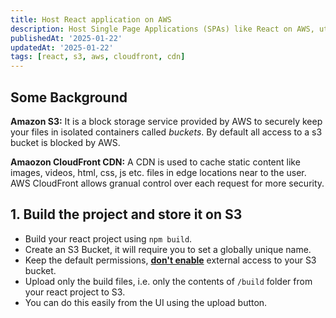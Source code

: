 ```yaml
---
title: Host React application on AWS
description: Host Single Page Applications (SPAs) like React on AWS, utilize a private S3 bucket for storage and serve the content globally through the CloudFront CDN.
publishedAt: '2025-01-22'
updatedAt: '2025-01-22'
tags: [react, s3, aws, cloudfront, cdn]
---
```


## Some Background

**Amazon S3:** It is a block storage service provided by AWS to securely keep your files in isolated containers called _buckets_. By default all access to a s3 bucket is blocked by AWS.

**Amaozon CloudFront CDN:** A CDN is used to cache static content like images, videos, html, css, js etc. files in edge locations near to the user. AWS CloudFront allows granual control over each request for more security.

## 1. Build the project and store it on S3

- Build your react project using `npm build`.
- Create an S3 Bucket, it will require you to set a globally unique name.
- Keep the default permissions, <u>**don't enable**</u> external access to your S3 bucket.
- Upload only the build files, i.e. only the contents of `/build` folder from your react project to S3.
- You can do this easily from the UI using the upload button.
